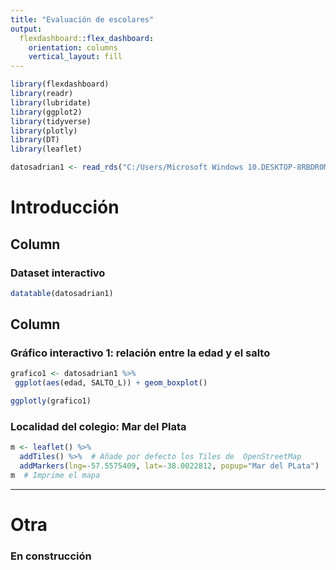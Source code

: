 ```yaml
---
title: "Evaluación de escolares"
output: 
  flexdashboard::flex_dashboard:
    orientation: columns
    vertical_layout: fill
---
```


```r
library(flexdashboard)
library(readr)
library(lubridate)
library(ggplot2)
library(tidyverse)
library(plotly)
library(DT)
library(leaflet)

datosadrian1 <- read_rds("C:/Users/Microsoft Windows 10.DESKTOP-8RBDR0M/Desktop/Seba/Datasets2019/casas19/dataset_dash")


```

Introducción
=====================================


Column {data-width=550}
-----------------------------------------------------------------------


### Dataset interactivo

```r
datatable(datosadrian1)
```

Column {data-width=450}
-----------------------------------------------------------------------

### Gráfico interactivo 1: relación entre la edad y el salto

```r

grafico1 <- datosadrian1 %>%
 ggplot(aes(edad, SALTO_L)) + geom_boxplot()

ggplotly(grafico1)

```



### Localidad del colegio: Mar del Plata

```r
m <- leaflet() %>%
  addTiles() %>%  # Añade por defecto los Tiles de  OpenStreetMap
  addMarkers(lng=-57.5575409, lat=-38.0022812, popup="Mar del PLata")
m  # Imprime el mapa
```

-----------------------------------------------------------------------

Otra
=====================================

### En construcción

```r

```

